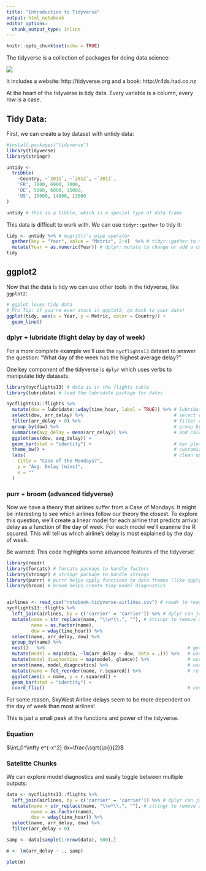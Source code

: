 ```yaml
---
title: "Introduction to Tidyverse"
output: html_notebook
editor_options: 
  chunk_output_type: inline
---
```


```r
knitr::opts_chunk$set(echo = TRUE)
```


The tidyverse is a collection of packages for doing data science:

![](notebooks-tidyverse.png)

It includes a website: http://tidyverse.org and a book: http://r4ds.had.co.nz

At the heart of the tidyverse is tidy data. Every variable is a column, every row is a case.

## Tidy Data:

First, we can create a toy dataset with untidy data:

```r
#install.packages("tidyverse")
library(tidyverse)
library(stringr)

untidy <- 
  tribble(
    ~Country, ~`2011`, ~`2012`, ~`2013`,
    'FR', 7000, 6900, 7000,
    'DE', 5800, 6000, 15000,
    'US', 15000, 14000, 13000
)

untidy # this is a tibble, which is a special type of data frame
```

This data is difficult to work with. We can use `tidyr::gather` to tidy it:

```r
tidy <- untidy %>% # magrittr's pipe operator
  gather(key = "Year", value = "Metric", 2:4)  %>% # tidyr::gather to make wide data tall
  mutate(Year = as.numeric(Year)) # dplyr::mutate to change or add a column
tidy
```


## ggplot2

Now that the data is tidy we can use other tools in the tidyverse, like `ggplot2`:

```r
# ggplot loves tidy data
# Pro Tip: if you're ever stuck in ggplot2, go back to your data!
ggplot(tidy, aes(x = Year, y = Metric, color = Country)) +
  geom_line()
```

### dplyr + lubridate (flight delay by day of week)

For a more complete example we'll use the `nycflights13` dataset to answer the question: "What day of the week has the highest average delay?"

One key component of the tidyverse is `dplyr` which uses verbs to manipulate tidy datasets.

```r
library(nycflights13) # data is in the flights table
library(lubridate) # load the lubridate package for dates

nycflights13::flights %>%
  mutate(dow = lubridate::wday(time_hour, label = TRUE)) %>% # lubridate to get week day from date object
  select(dow, arr_delay) %>%                                 # select relevant columns
  filter(arr_delay > 0) %>%                                  # filter rows on a condition
  group_by(dow) %>%                                          # group by day
  summarise(avg_delay = mean(arr_delay)) %>%                 # and calculate average delay
  ggplot(aes(dow, avg_delay)) +            
  geom_bar(stat = "identity") +                              # bar plots in ggplot2
  theme_bw() +                                               # customize the theme
  labs(                                                      # clean up the labels
    title = "Case of the Mondays?",
    y = "Avg. Delay (mins)",
    x = ""
  )
```

### purr + broom (advanced tidyverse)

Now we have a theory that airlines suffer from a Case of Mondays. It might be interesting to see which airlines follow our theory the closest. To explore this question, we'll create a linear model for each airline that predicts arrival delay as a function of the day of week. For each model we'll examine the R squared. This will tell us which airline's delay is most explained by the day of week.

Be warned: This code highlights some advanced features of the tidyverse!

```r
library(readr)
library(forcats) # forcats package to handle factors
library(stringr) # stringr package to handle strings
library(purrr) # purrr helps apply functions to data frames (like apply)
library(broom) # broom helps create tidy model diagnostics


airlines <- read_csv("notebook-tidyverse-airlines.csv") # readr to read in all kinds of data
nycflights13::flights %>% 
  left_join(airlines, by = c('carrier' = 'carrier')) %>% # dplyr can join tables
  mutate(name = str_replace(name, "\\w*\\.", ""), # stringr to remove abbreviations
         name = as.factor(name),
         dow = wday(time_hour)) %>%
  select(name, arr_delay, dow) %>% 
  group_by(name) %>% 
  nest()   %>%                                                    # get one list-col per airline
  mutate(model = map(data, ~lm(arr_delay ~ dow, data = .))) %>%   # use map to apply the lm to each airline
  mutate(model_diagnostics = map(model, glance)) %>%              # use broom's glance to calculate R squared for each model
  unnest(name, model_diagnostics) %>%                             # use unnest ot pull out the R squared data
  mutate(name = fct_reorder(name, r.squared)) %>%                 # re-order the airlines by R squared
  ggplot(aes(x = name, y = r.squared)) +                          
  geom_bar(stat = "identity") +
  coord_flip()                                                    # coord_flip rotates the ggplot object
```

For some reason, SkyWest Airline delays seem to be more dependent on the day of week than most airlines!

This is just a small peak at the functions and power of the tidyverse.

### Equation

$\int_0^\infty e^{-x^2} dx=\frac{\sqrt{\pi}}{2}$

### Satelitte Chunks

We can explore model diagnostics and easily toggle between multiple outputs:

```r
data <- nycflights13::flights %>% 
  left_join(airlines, by = c('carrier' = 'carrier')) %>% # dplyr can join tables
  mutate(name = str_replace(name, "\\w*\\.", ""), # stringr to remove abbreviations
         name = as.factor(name),
         dow = wday(time_hour)) %>%
  select(name, arr_delay, dow) %>% 
  filter(arr_delay > 0)

samp <- data[sample(1:nrow(data), 500),]

m <- lm(arr_delay ~ ., samp)

plot(m)
```